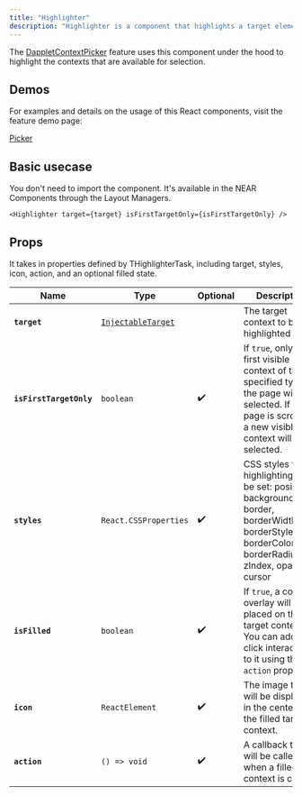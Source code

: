 ```yaml
---
title: "Highlighter"
description: "Highlighter is a component that highlights a target element using specified styles."
---
```


The [DappletContextPicker](/docs/api/dapplet-context-picker) feature uses this component under the hood to highlight the contexts that are available for selection.

## Demos[​](#demos "Direct link to Demos")

<Check>
  For examples and details on the usage of this React components, visit the feature demo page:

  [Picker](/docs/features/picker)
</Check>

## Basic usecase[​](#basic-usecase "Direct link to Basic usecase")

You don't need to import the component. It's available in the NEAR Components through the Layout Managers.

```
<Highlighter target={target} isFirstTargetOnly={isFirstTargetOnly} />
```

## Props[​](#props "Direct link to Props")

It takes in properties defined by THighlighterTask, including target, styles, icon, action, and an optional filled state.

| Name                    | Type                                              | Optional | Description                                                                                                                                                    |
| ----------------------- | ------------------------------------------------- | -------- | -------------------------------------------------------------------------------------------------------------------------------------------------------------- |
| **`target`**            | [`InjectableTarget`](/docs/api/injectable-target) |          | The target context to be highlighted                                                                                                                           |
| **`isFirstTargetOnly`** | `boolean`                                         | ✔️       | If `true`, only the first visible context of the specified type on the page will be selected. If the page is scrolled, a new visible context will be selected. |
| **`styles`**            | `React.CSSProperties`                             | ✔️       | CSS styles for the highlighting. Can be set: position, backgroundColor, border, borderWidth, borderStyle, borderColor, borderRadius, zIndex, opacity, cursor   |
| **`isFilled`**          | `boolean`                                         | ✔️       | If `true`, a color overlay will be placed on the target context. You can add a click interaction to it using the `action` prop.                                |
| **`icon`**              | `ReactElement`                                    | ✔️       | The image that will be displayed in the center of the filled target context.                                                                                   |
| **`action`**            | `() => void`                                      | ✔️       | A callback that will be called when a filled context is clicked.                                                                                               |
